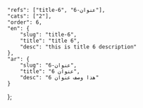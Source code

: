 ---
---
    "refs": ["title-6", "عنوان-6"],
	"cats": ["2"],
	"order": 6,
	"en": {
		"slug": "title-6",
        "title": "title 6",
		"desc": "this is title 6 description"
	},
	"ar": {
		"slug": "عنوان-6",
        "title": "عنوان 6",
		"desc": "هذا وصف عنوان 6"
	}
};
